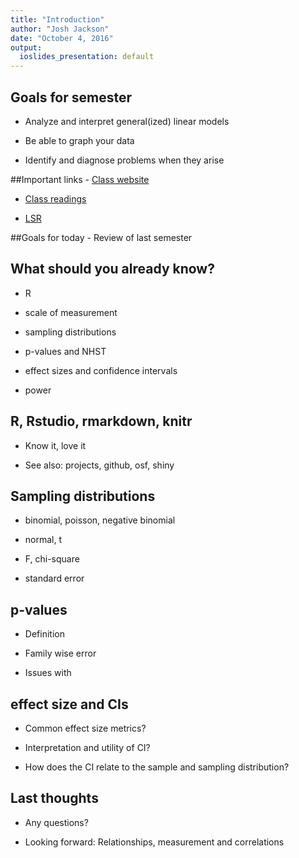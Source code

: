 ```yaml
---
title: "Introduction"
author: "Josh Jackson"
date: "October 4, 2016"
output:
  ioslides_presentation: default
---
```


## Goals for semester

- Analyze and interpret  general(ized) linear models

- Be able to graph your data

- Identify and diagnose problems when they arise

##Important links
- [Class website](https://josh-jackson.github.io/Psych5067/)

- [Class readings](https://josh-jackson.github.io/Psych5067/readings.html)

- [LSR](https://health.adelaide.edu.au/psychology/ccs/teaching/lsr/)

##Goals for today
- Review of last semester

## What should you already know? 
- R

- scale of measurement 

- sampling distributions

- p-values and NHST

- effect sizes and confidence intervals

- power

## R, Rstudio, rmarkdown, knitr
- Know it, love it

- See also: projects, github, osf, shiny 

## Sampling distributions
- binomial, poisson, negative binomial 

- normal, t 

- F, chi-square

- standard error

## p-values 
- Definition

- Family wise error

- Issues with 

## effect size and CIs
- Common effect size metrics?

- Interpretation and utility of CI? 

- How does the CI relate to the sample and sampling distribution? 

## Last thoughts
- Any questions? 

- Looking forward: Relationships, measurement and correlations





